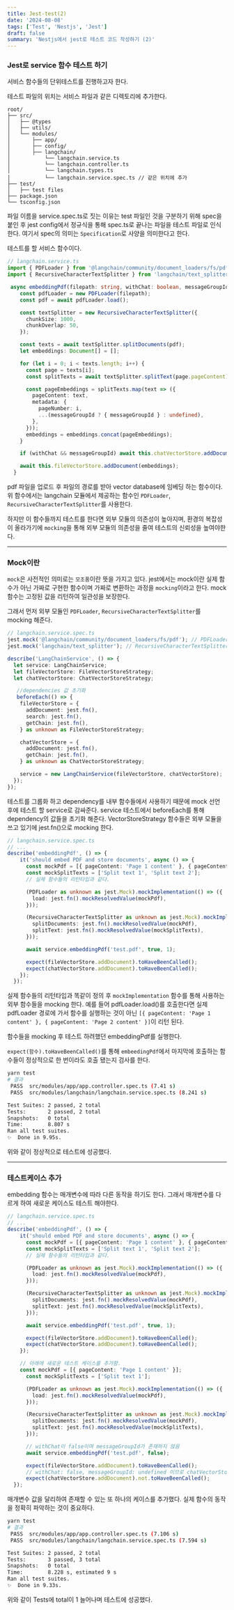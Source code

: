 ```yaml
---
title: Jest-test(2)
date: '2024-08-08'
tags: ['Test', 'Nestjs', 'Jest']
draft: false
summary: 'Nestjs에서 jest로 테스트 코드 작성하기 (2)'
---
```


### Jest로 service 함수 테스트 하기

서비스 함수들의 단위테스트를 진행하고자 한다.

테스트 파일의 위치는 서비스 파일과 같은 디렉토리에 추가한다.
```
root/
├── src/
│   ├── @types
│   ├── utils/
│   └── modules/
│       ├── app/
│       ├── config/
│       ├── langchain/
│           └── langchain.service.ts
│           └── langchain.controller.ts
│           └── langchain.types.ts
│           └── langchain.service.spec.ts // 같은 위치에 추가
├── test/
│   ├── test files
├── package.json
└── tsconfig.json
```
파일 이름을 service.spec.ts로 짓는 이유는 test 파일인 것을 구분하기 위해 spec을 붙인 후 
jest config에서 정규식을 통해 spec.ts로 끝나는 파일을 테스트 파일로 인식한다.
여기서 spec의 의미는 `Specification`로 사양을 의미한다고 한다.

테스트를 할 서비스 함수이다.
```typescript
// langchain.service.ts
import { PDFLoader } from '@langchain/community/document_loaders/fs/pdf';
import { RecursiveCharacterTextSplitter } from 'langchain/text_splitter';

 async embeddingPdf(filepath: string, withChat: boolean, messageGroupId?: number) {
    const pdfLoader = new PDFLoader(filepath);
    const pdf = await pdfLoader.load();

    const textSplitter = new RecursiveCharacterTextSplitter({
      chunkSize: 1000,
      chunkOverlap: 50,
    });

    const texts = await textSplitter.splitDocuments(pdf);
    let embeddings: Document[] = [];

    for (let i = 0; i < texts.length; i++) {
      const page = texts[i];
      const splitTexts = await textSplitter.splitText(page.pageContent);

      const pageEmbeddings = splitTexts.map(text => ({
        pageContent: text,
        metadata: {
          pageNumber: i,
          ...(messageGroupId ? { messageGroupId } : undefined),
        },
      }));
      embeddings = embeddings.concat(pageEmbeddings);
    }

    if (withChat && messageGroupId) await this.chatVectorStore.addDocument(embeddings);

    await this.fileVectorStore.addDocument(embeddings);
  }
```
pdf 파일을 업로드 후 파일의 경로를 받아 vector database에 임베딩 하는 함수이다.
위 함수에서는 langchain 모듈에서 제공하는 함수인 `PDFLoader`, `RecursiveCharacterTextSplitter`를 사용한다.

하지만 이 함수들까지 테스트를 한다면 외부 모듈의 의존성이 높아지며, 환경의 복잡성이 올라가기에
`mocking`을 통해 외부 모듈의 의존성을 줄여 테스트의 신뢰성을 높여야한다.

---

### Mock이란
`mock`은 사전적인 의미로는 `모조품`이란 뜻을 가지고 있다.
jest에서는 mock이란 실제 함수가 아닌 가짜로 구현한 함수이며 가짜로 변환하는 과정을 `mocking`이라고 한다.
mock 함수는 고정된 값을 리턴하여 일관성을 보장한다.

그래서 먼저 외부 모듈인 `PDFLoader`, `RecursiveCharacterTextSplitter`를 mocking 해준다.
```typescript
// langchain.service.spec.ts
jest.mock('@langchain/community/document_loaders/fs/pdf'); // PDFLoader 모듈을 mock
jest.mock('langchain/text_splitter'); // RecursiveCharacterTextSplitter 모듈을 mock

describe('LangChainService', () => {
  let service: LangChainService;
  let fileVectorStore: FileVectorStoreStrategy;
  let chatVectorStore: ChatVectorStoreStrategy;

   //dependencies 값 초기화
   beforeEach(() => {
    fileVectorStore = {
      addDocument: jest.fn(),
      search: jest.fn(),
      getChain: jest.fn(),
    } as unknown as FileVectorStoreStrategy;

    chatVectorStore = {
      addDocument: jest.fn(),
      getChain: jest.fn(),
    } as unknown as ChatVectorStoreStrategy;

    service = new LangChainService(fileVectorStore, chatVectorStore);
  });
});
```

테스트를 그룹화 하고 dependency를 내부 함수들에서 사용하기 때문에
mock 선언 후에 테스트 할 service로 감싸준다. 
service 테스트에서 beforeEach를 통해 dependency의 값들을 초기화 해준다.
VectorStoreStrategy 함수들은 외부 모듈을 쓰고 있기에 jest.fn()으로 mocking 한다.

```typescript
// langchain.service.spec.ts
// ...
describe('embeddingPdf', () => {
    it('should embed PDF and store documents', async () => {
      const mockPdf = [{ pageContent: 'Page 1 content' }, { pageContent: 'Page 2 content' }]; 
      const mockSplitTexts = ['Split text 1', 'Split text 2'];
      // 실제 함수들의 리턴타입과 같다.

      (PDFLoader as unknown as jest.Mock).mockImplementation(() => ({
        load: jest.fn().mockResolvedValue(mockPdf),
      }));

      (RecursiveCharacterTextSplitter as unknown as jest.Mock).mockImplementation(() => ({
        splitDocuments: jest.fn().mockResolvedValue(mockPdf),
        splitText: jest.fn().mockResolvedValue(mockSplitTexts),
      }));

      await service.embeddingPdf('test.pdf', true, 1);

      expect(fileVectorStore.addDocument).toHaveBeenCalled();
      expect(chatVectorStore.addDocument).toHaveBeenCalled();
    });
  });
```

실제 함수들의 리턴타입과 똑같이 정의 후 `mockImplementation` 함수를 통해 사용하는 외부 함수들을 mocking 한다.
예를 들어 pdfLoader.load()를 호출한다면 실제 pdfLoader 경로에 가서 함수를 실행하는 것이 아닌
`[{ pageContent: 'Page 1 content' }, { pageContent: 'Page 2 content' }]`이 리턴 된다.

함수들을 mocking 후 테스트 하려했던 embeddingPdf를 실행한다.

`expect(함수).toHaveBeenCalled()`를 통해 `embeedingPdf`에서 마지막에 호출하는 함수들이
정상적으로 한 번이라도 호출 됐는지 검사를 한다.


```sh
yarn test
# 결과
 PASS  src/modules/app/app.controller.spec.ts (7.41 s)
 PASS  src/modules/langchain/langchain.service.spec.ts (8.241 s)

Test Suites: 2 passed, 2 total
Tests:       2 passed, 2 total
Snapshots:   0 total
Time:        8.807 s
Ran all test suites.
✨  Done in 9.95s.
```

위와 같이 정상적으로 테스트에 성공했다.

---

### 테스트케이스 추가
embedding 함수는 매개변수에 따라 다른 동작을 하기도 한다. 그래서 매개변수를 다르게 하여 새로운 케이스도 테스트 해야한다.

```typescript
// langchain.service.spec.ts
// ...
describe('embeddingPdf', () => {
    it('should embed PDF and store documents', async () => {
      const mockPdf = [{ pageContent: 'Page 1 content' }, { pageContent: 'Page 2 content' }]; 
      const mockSplitTexts = ['Split text 1', 'Split text 2'];
      // 실제 함수들의 리턴타입과 같다.

      (PDFLoader as unknown as jest.Mock).mockImplementation(() => ({
        load: jest.fn().mockResolvedValue(mockPdf),
      }));

      (RecursiveCharacterTextSplitter as unknown as jest.Mock).mockImplementation(() => ({
        splitDocuments: jest.fn().mockResolvedValue(mockPdf),
        splitText: jest.fn().mockResolvedValue(mockSplitTexts),
      }));

      await service.embeddingPdf('test.pdf', true, 1);

      expect(fileVectorStore.addDocument).toHaveBeenCalled();
      expect(chatVectorStore.addDocument).toHaveBeenCalled();
    });

    // 아래에 새로운 테스트 케이스를 추가함.
    const mockPdf = [{ pageContent: 'Page 1 content' }];
      const mockSplitTexts = ['Split text 1'];

      (PDFLoader as unknown as jest.Mock).mockImplementation(() => ({
        load: jest.fn().mockResolvedValue(mockPdf),
      }));

      (RecursiveCharacterTextSplitter as unknown as jest.Mock).mockImplementation(() => ({
        splitDocuments: jest.fn().mockResolvedValue(mockPdf),
        splitText: jest.fn().mockResolvedValue(mockSplitTexts),
      }));

      // withChat이 false이며 messageGroupId가 존재하지 않음
      await service.embeddingPdf('test.pdf', false);

      expect(fileVectorStore.addDocument).toHaveBeenCalled();
      // withChat: false, messageGroupId: undefined 이므로 chatVectorStore.addDocument이 호출되지 않음
      expect(chatVectorStore.addDocument).not.toHaveBeenCalled();
  });
```
매개변수 값을 달리하여 존재할 수 있는 또 하나의 케이스를 추가했다. 실제 함수의 동작을 정확히 파악하는 것이 중요하다.


```sh
yarn test
# 결과
 PASS  src/modules/app/app.controller.spec.ts (7.106 s)
 PASS  src/modules/langchain/langchain.service.spec.ts (7.594 s)

Test Suites: 2 passed, 2 total
Tests:       3 passed, 3 total
Snapshots:   0 total
Time:        8.228 s, estimated 9 s
Ran all test suites.
✨  Done in 9.33s.
```

위와 같이 Tests에 total이 1 늘어나며 테스트에 성공했다.
